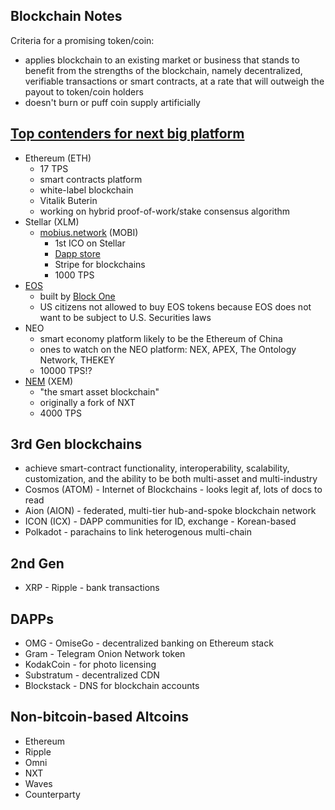 ## Blockchain Notes

Criteria for a promising token/coin:
- applies blockchain to an existing market or business that stands to benefit from the strengths of the blockchain, namely decentralized, verifiable transactions or smart contracts, at a rate that will outweigh the payout to token/coin holders
- doesn't burn or puff coin supply artificially

## [Top contenders for next big platform](https://hackernoon.com/who-is-the-next-microsoft-in-blockchain-d81771539ccc)
- Ethereum (ETH)
  - 17 TPS
  - smart contracts platform
  - white-label blockchain
  - Vitalik Buterin
  - working on hybrid proof-of-work/stake consensus algorithm
- Stellar (XLM)
  - [mobius.network](mobius.network) (MOBI)
    - 1st ICO on Stellar
    - [Dapp store](https://mobius.network/store)
    - Stripe for blockchains
    - 1000 TPS
- [EOS](https://eos.io/)
  - built by [Block One](http://www.block.one/)
  - US citizens not allowed to buy EOS tokens because EOS does not want to be subject to U.S. Securities laws
- NEO
  - smart economy platform likely to be the Ethereum of China
  - ones to watch on the NEO platform:  NEX, APEX, The Ontology Network, THEKEY
  - 10000 TPS!?
- [NEM](https://nem.io/) (XEM)
  - "the smart asset blockchain"
  - originally a fork of NXT
  - 4000 TPS

## 3rd Gen blockchains
* achieve smart-contract functionality, interoperability, scalability, customization, and the ability to be both multi-asset and multi-industry
* Cosmos (ATOM) - Internet of Blockchains - looks legit af, lots of docs to read
* Aion (AION) - federated, multi-tier hub-and-spoke blockchain network
* ICON (ICX) - DAPP communities for ID, exchange - Korean-based
* Polkadot - parachains to link heterogenous multi-chain

## 2nd Gen
- XRP - Ripple - bank transactions

## DAPPs
- OMG - OmiseGo - decentralized banking on Ethereum stack
- Gram - Telegram Onion Network token
- KodakCoin - for photo licensing
- Substratum - decentralized CDN
- Blockstack - DNS for blockchain accounts

## Non-bitcoin-based Altcoins
- Ethereum
- Ripple
- Omni
- NXT
- Waves
- Counterparty
